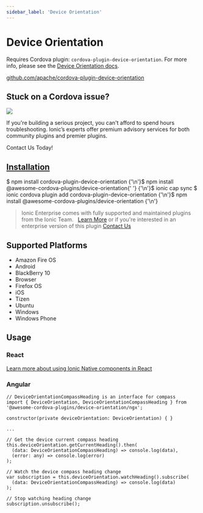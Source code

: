 ```yaml
---
sidebar_label: 'Device Orientation'
---
```



# Device Orientation

Requires Cordova plugin: `cordova-plugin-device-orientation`. For more info, please see the [Device Orientation docs](https://github.com/apache/cordova-plugin-device-orientation).

<p>
  <a href="https://github.com/apache/cordova-plugin-device-orientation" target="_blank" rel="noopener" className="git-link">github.com/apache/cordova-plugin-device-orientation</a>
</p>

<h2>Stuck on a Cordova issue?</h2>
<DocsCard
  className="cordova-ee-card"
  header="Don't waste precious time on plugin issues."
  href="https://ionicframework.com/sales?product_of_interest=Ionic%20Native"
>
  <div>
    <img src="/docs/icons/native-cordova-bot.png" className="cordova-ee-img" />
    <p>If you're building a serious project, you can't afford to spend hours troubleshooting. Ionic’s experts offer premium advisory services for both community plugins and premier plugins.</p>
    <DocsButton className="native-ee-detail">Contact Us Today!</DocsButton>
  </div>
</DocsCard>

<h2 id="installation">
  <a href="#installation">Installation</a>
</h2>
<Tabs
  groupId="runtime"
  defaultValue="Capacitor"
  values={[
    { value: 'Capacitor', label: 'Capacitor' },
    { value: 'Cordova', label: 'Cordova' },
    { value: 'Enterprise', label: 'Enterprise' },
  ]}
>
  <TabItem value="Capacitor">
    <CodeBlock className="language-shell">
      $ npm install cordova-plugin-device-orientation {'\n'}$ npm install @awesome-cordova-plugins/device-orientation{' '}
      {'\n'}$ ionic cap sync
    </CodeBlock>
  </TabItem>
  <TabItem value="Cordova">
    <CodeBlock className="language-shell">
      $ ionic cordova plugin add cordova-plugin-device-orientation {'\n'}$ npm install
      @awesome-cordova-plugins/device-orientation {'\n'}
    </CodeBlock>
  </TabItem>
  <TabItem value="Enterprise">
    <blockquote>
      Ionic Enterprise comes with fully supported and maintained plugins from the Ionic Team. &nbsp;
      <a className="btn" href="https://ionic.io/docs/premier-plugins">Learn More</a> or if you're interested in an enterprise version of this plugin <a className="btn" href="https://ionicframework.com/sales?product_of_interest=Ionic%20Enterprise%20Engine">Contact Us</a>
    </blockquote>
  </TabItem>
</Tabs>

## Supported Platforms

- Amazon Fire OS
- Android
- BlackBerry 10
- Browser
- Firefox OS
- iOS
- Tizen
- Ubuntu
- Windows
- Windows Phone

## Usage

### React

[Learn more about using Ionic Native components in React](../native-community.mdx#react)

### Angular

```tsx
// DeviceOrientationCompassHeading is an interface for compass
import { DeviceOrientation, DeviceOrientationCompassHeading } from '@awesome-cordova-plugins/device-orientation/ngx';

constructor(private deviceOrientation: DeviceOrientation) { }

...

// Get the device current compass heading
this.deviceOrientation.getCurrentHeading().then(
  (data: DeviceOrientationCompassHeading) => console.log(data),
  (error: any) => console.log(error)
);

// Watch the device compass heading change
var subscription = this.deviceOrientation.watchHeading().subscribe(
  (data: DeviceOrientationCompassHeading) => console.log(data)
);

// Stop watching heading change
subscription.unsubscribe();
```
